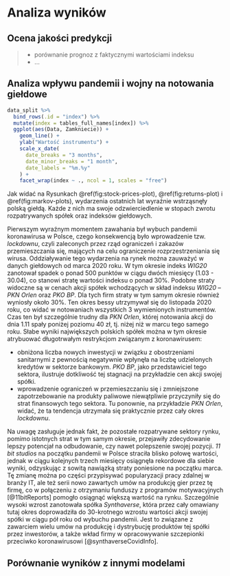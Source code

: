 # Analiza wyników

```{=latex}
\fancyhead[LO]{\textbf{\small{Analiza wyników}}}
\renewcommand{\headrulewidth}{0.5pt}
```

## Ocena jakości predykcji

> - porównanie prognoz z faktycznymi wartościami indeksu
> - ...

## Analiza wpływu pandemii i wojny na notowania giełdowe

```r
data_split %>%
  bind_rows(.id = "index") %>%
  mutate(index = tables_full_names[index]) %>%
  ggplot(aes(Data, Zamkniecie)) +
    geom_line() +
    ylab("Wartość instrumentu") +
    scale_x_date(
      date_breaks = "3 months",
      date_minor_breaks = "1 month",
      date_labels = "%m.%y"
    ) +
    facet_wrap(index ~ ., ncol = 1, scales = "free")
```

Jak widać na Rysunkach \@ref(fig:stock-prices-plot), \@ref(fig:returns-plot) i \@ref(fig:markov-plots), wydarzenia ostatnich lat wyraźnie wstrząsnęły polską giełdą.
Każde z nich ma swoje odzwierciedlenie w stopach zwrotu rozpatrywanych spółek oraz indeksów giełdowych.

Pierwszym wyraźnym momentem zawahania był wybuch pandemii koronawirusa w Polsce, czego konsekwencją było wprowadzenie tzw. _lockdownu_,
czyli zaleconych przez rząd ograniczeń i zakazów przemieszczania się, mających na celu ograniczenie rozprzestrzeniania się wirusa.
Oddziaływanie tego wydarzenia na rynek można zauważyć w danych giełdowych od marca 2020 roku.
W tym okresie indeks *WIG20* zanotował spadek o ponad 500 punktów w ciągu dwóch miesięcy (1.03 - 30.04), co stanowi stratę wartości indeksu o ponad 30\%.
Podobne straty widoczne są w cenach akcji spółek wchodzących w skład indeksu *WIG20* -- *PKN Orlen* oraz *PKO BP*.
Dla tych firm straty w tym samym okresie również wyniosły około 30\%.
Ten okres bessy utrzymywał się do listopada 2020 roku, co widać w notowaniach wszystkich 3 wymienionych instrumentów.
Czas ten był szczególnie trudny dla *PKN Orlen*, której notowania akcji do dnia 1.11 spały poniżej poziomu 40 zł, tj. niżej niż w marcu tego samego roku.
Słabe wyniki największych polskich spółek można w tym okresie atrybuować długotrwałym restrykcjom związanym z koronawirusem:

- obniżona liczba nowych inwestycji w związku z obostrzeniami sanitarnymi z pewnością negatywnie wpłynęła na liczbę udzielonych kredytów w sektorze bankowym.
*PKO BP*, jako przedstawiciel tego sektora, ilustruje dotkliwość tej stagnacji na przykładzie cen akcji swojej spółki.
- wprowadzenie ograniczeń w przemieszczaniu się i zmniejszone zapotrzebowanie na produkty paliwowe niewątpliwie przyczyniły się do strat finansowych tego sektora.
Tu ponownie, na przykładzie *PKN Orlen*, widać, że ta tendencja utrzymała się praktycznie przez cały okres _lockdownu_.

Na uwagę zasługuje jednak fakt, że pozostałe rozpatrywane sektory rynku, pomimo istotnych strat w tym samym okresie,
przejawiły zdecydowanie lepszy potencjał na odbudowanie, czy nawet polepszenie swojej pozycji.
*11 bit studios* na początku pandemii w Polsce straciła blisko połowę wartości,
jednak w ciągu kolejnych trzech miesięcy osiągnęła rekordowe dla siebie wyniki, odzyskując z sowitą nawiązką straty poniesione na początku marca.
Tę zmianę można po części przypisywać popularyzacji pracy zdalnej w branży IT,
ale też serii nowo zawartych umów na produkcję gier przez tę firmę, co w połączeniu z otrzymaniu funduszy z programów motywacyjnych [@11bitReports] pomogło osiągnąć większą wartość na rynku.
Szczególnie wysoki wzrost zanotowała spółka *Synthaverse*,
która przez cały omawiany tutaj okres doprowadziła do 30-krotnego wzrostu wartości akcji swojej spółki w ciągu pół roku od wybuchu pandemii.
Jest to związane z zawarciem wielu umów na produkcję i dystrybucję produktów tej spółki przez inwestorów,
a także wkład firmy w opracowywanie szczepionki przeciwko koronawirusowi [@synthaverseCovidInfo].

## Porównanie wyników z innymi modelami

\AAQ{jakimi modelami?}
